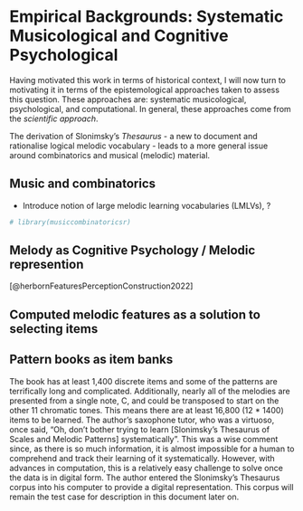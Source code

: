 
# Empirical Backgrounds: Systematic Musicological and Cognitive Psychological {#empirical_backgrounds}


Having motivated this work in terms of historical context, I will now turn to motivating it in terms of the epistemological approaches taken to assess this question. These approaches are: systematic musicological, psychological, and computational. In general, these approaches come from the *scientific approach*. 

The derivation of Slonimsky's *Thesaurus* - a new to document and rationalise logical melodic vocabulary - leads to a more general issue around combinatorics and musical (melodic) material.


## Music and combinatorics

- Introduce notion of large melodic learning vocabularies (LMLVs), ?

```r
# library(musiccombinatoricsr)

```


## Melody as Cognitive Psychology / Melodic represention


[@herbornFeaturesPerceptionConstruction2022]

## Computed melodic features as a solution to selecting items



## Pattern books as item banks

The book has at least 1,400 discrete items and some of the patterns are terrifically long and complicated. Additionally, nearly all of the melodies are presented from a single note, C, and could be transposed to start on the other 11 chromatic tones. This means there are at least 16,800 (12 * 1400) items to be learned. The author’s saxophone tutor, who was a virtuoso, once said, "Oh, don't bother trying to learn [Slonimsky’s Thesaurus of Scales and Melodic Patterns] systematically". This was a wise comment since, as there is so much information, it is almost impossible for a human to comprehend and track their learning of it systematically. However, with advances in computation, this is a relatively easy challenge to solve once the data is in digital form. The author entered the Slonimsky’s Thesaurus corpus into his computer to provide a digital representation. This corpus will remain the test case for description in this document later on.